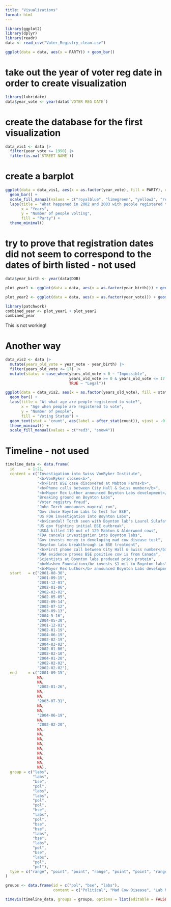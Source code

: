 ```yaml
---
title: "Visualizations"
format: html
---
```


```r
library(ggplot2)
library(dplyr)
library(readr)
data <- read_csv("Voter_Registry_clean.csv")
```

```r
ggplot(data = data, aes(x = PARTY)) + geom_bar()
```

# take out the year of voter reg date in order to create visualization
```r
library(lubridate)
data$year_vote <- year(data$`VOTER REG DATE`)
```

# create the database for the first visualization
```r
data_vis1 <- data |>
  filter(year_vote >= 1990) |>
  filter(is.na(`STREET NAME`))
```

# create a barplot
```r
ggplot(data = data_vis1, aes(x = as.factor(year_vote), fill = PARTY), color = "black") +
  geom_bar() +
  scale_fill_manual(values = c("royalblue", "limegreen", "yellow2", "red3", "snow3"))+
  labs(title = "What happened in 2002 and 2003 with people registered to vote?",
       x = "Years",
       y = "Number of people volting",
       fill = "Party") +
  theme_minimal()
```

# try to prove that registration dates did not seem to correspond to the dates of birth listed - not used

```r
data$year_birth <- year(data$DOB)
```

```r
plot_year1 <- ggplot(data = data, aes(x = as.factor(year_birth))) + geom_bar()
```

```r
plot_year2 <- ggplot(data = data, aes(x = as.factor(year_vote))) + geom_bar()
```

```r
library(patchwork)
combined_year <- plot_year1 + plot_year2
combined_year
```
This is not working!

# Another way

```r
data_vis2 <- data |>
  mutate(years_old_vote = year_vote - year_birth) |>
  filter(years_old_vote <= 17) |>
  mutate(status = case_when(years_old_vote < 0 ~ "Impossible",
                            years_old_vote >= 0 & years_old_vote <= 17 ~ "Illegal",
                            TRUE ~ "Legal"))
```

```r
ggplot(data = data_vis2, aes(x = as.factor(years_old_vote), fill = status)) + 
  geom_bar() + 
  labs(title = "At what age are people registered to vote?",
       x = "Age when people are registered to vote",
       y = "Number of people",
       fill = "Voting Status") +
  geom_text(stat = 'count', aes(label = after_stat(count)), vjust = -0.5) +
  theme_minimal() +
  scale_fill_manual(values = c("red3", "snow4"))
```

# Timeline - not used
```r
timeline_data <- data.frame(
  id      = 1:21,
  content = c("Investigation into Swiss VonRyker Institute", 
              "<b>VonRyker closes<b>", 
              "<b>First BSE case discovered at Mabton Farms<b>", 
              "<b>Phone calls between City Hall & Swiss number</b>", 
              "<b>Mayor Rex Luthor announced Boynton Labs development</b>", 
              "Breaking ground on Boynton Labs",
              "Voter registry fraud",
              "John Torch announces mayoral run",
              "Gov chose Boynton Labs to test for BSE",
              "US FDA investigation into Boynton Labs",
              "<b>Scandal! Torch seen with Boynton lab's Laurel Sulafate</b>",
              "US gov fighting initial BSE outbreak",
              "USDA killed 119 out of 129 Mabton & Alderwood cows",
              "FDA cancels investigation into Boynton labs",
              "Gov invests money in developing mad cow disease test",
              "Boynton labs breakthrough in BSE treatment",
              "<b>First phone call between City Hall & Swiss number</b>",
              "DNA evidence proves BSE positive cow is from Canada",
              "Scientists at Boynton labs produced prion protein",
              "<b>Washen Foundation</b> invests $1 mil in Boynton labs",
              "<b>Mayor Rex Luthor</b> announced Boynton Labs development"),
  start   = c("2001-08-30", 
              "2001-09-15", 
              "2001-12-01", 
              "2002-01-06", 
              "2002-02-02", 
              "2002-05-05",
              "2002-09-14",
              "2003-07-12",
              "2003-09-13",
              "2004-5-16",
              "2004-05-30",
              "2001-12-01",
              "2002-01-19",
              "2004-06-19",
              "2002-02-19",
              "2004-03-02",
              "2002-01-06",
              "2002-02-10",
              "2004-01-20",
              "2002-02-02",
              "2002-02-02"),
  end     = c("2001-09-15", 
              NA, 
              NA, 
              "2002-01-26", 
              NA, 
              NA,
              "2003-07-31",
              NA,
              NA,
              "2004-06-19",
              NA,
              "2002-02-20",
              NA,
              NA,
              NA,
              NA,
              NA,
              NA,
              NA,
              NA,
              NA),
  group = c("labs", 
            "labs", 
            "bse", 
            "pol", 
            "labs", 
            "labs", 
            "pol", 
            "pol", 
            "bse", 
            "labs", 
            "pol", 
            "bse", 
            "bse", 
            "labs", 
            "bse", 
            "labs",
            "pol", 
            "bse",
            "labs",
            "pol",
            "pol"),
  type = c("range", "point", "point", "range", "point", "point", "range", "point", "point", "range", "point", "range", "point", "point", "point", "point", "point","point", "point", "point","point")
)

groups <- data.frame(id = c("pol", "bse", "labs"),
                     content = c("Political", "Mad Cow Disease", "Lab News"))

timevis(timeline_data, groups = groups, options = list(editable = FALSE, selectable = FALSE, zoomable = F, stack = TRUE, verticalscroll = TRUE))
```
